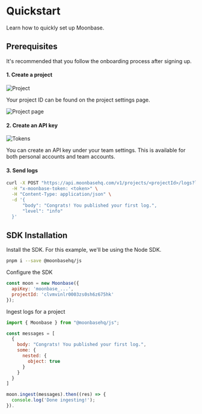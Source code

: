 # Quickstart

Learn how to quickly set up Moonbase.

## Prerequisites

It's recommended that you follow the onboarding process after signing up.

#### 1. Create a project

![Project](../public/project.png "Moonbase Project")

Your project ID can be found on the project settings page.

![Project page](../public/project-page.png "Project Page")

#### 2. Create an API key

![Tokens](../public/tokens.png "Moonbase tokens")

You can create an API key under your team settings. This is available for both personal accounts and team accounts.

#### 3. Send logs

```bash
curl -X POST "https://api.moonbasehq.com/v1/projects/<projectId>/logs?levelKey=level" \
  -H "x-moonbase-token: <token>" \
  -H "Content-Type: application/json" \
  -d '{
      "body": "Congrats! You published your first log.",
      "level": "info"
  }'
```

## SDK Installation

Install the SDK. For this example, we'll be using the Node SDK.

```bash
pnpm i --save @moonbasehq/js
```

Configure the SDK

```js
const moon = new Moonbase({
  apiKey: 'moonbase_...',
  projectId: 'clvmvinlr0003zs0sh6z675hk'
});
```

Ingest logs for a project

```js
import { Moonbase } from "@moonbasehq/js";

const messages = [
  {
    body: "Congrats! You published your first log.",
    some: {
      nested: {
        object: true
      }
    }
  }
]

moon.ingest(messages).then((res) => {
  console.log('Done ingesting!');
}).
```
